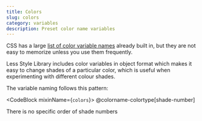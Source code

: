 ```yaml
---
title: Colors
slug: colors
category: variables
description: Preset color name variables
---
```



CSS has a large [list of color variable names][1] already built in,
but they are not easy to memorize unless you use them frequently.

Less Style Library includes color variables in object format which 
makes it easy to change shades of a particular color, which is useful
when experimenting with different colour shades.

The variable naming follows this pattern:

<CodeBlock mixinName={`colors`}>
  @colorname-colortype[shade-number]
</CodeBlock>

There is no specific order of shade numbers


[1]: https://www.quackit.com/css/css_color_codes.cfm

<div className="colors">
  <Color />
</div>

